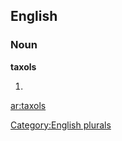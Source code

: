 ==English==

===Noun===
'''taxols'''

# {{plural of|[[taxol]]}}

[[Category:English plurals]]

[[ar:taxols]]